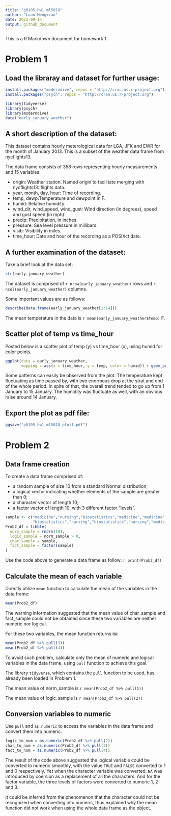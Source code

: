 ```yaml
---
title: "p8105_hw1_ml5018"
author: "Luan Mengxiao"
date: 2023-09-14
output: github_document
---
```


This is a R Markdown document for homework 1.

# Problem 1

## Load the libraray and dataset for further usage:

```r
install.packages("moderndive", repos = "http://cran.us.r-project.org")
install.packages("psych", repos = "http://cran.us.r-project.org")
```

```r
library(tidyverse)
library(psych)
library(moderndive)
data("early_january_weather")
```

## A short description of the dataset:

This dataset contains hourly meterological data for LGA, JFK and EWR for the month of January 2013. This is a subset of the weather data frame from nycflights13.

The data frame consists of 358 rows representing hourly measurements and 15 variables:

* origin: Weather station. Named origin to facilitate merging with nycflights13::flights data.
* year, month, day, hour: Time of recording.
* temp, dewp:Temperature and dewpoint in F.
* humid: Relative humidity.
* wind_dir, wind_speed, wind_gust: Wind direction (in degrees), speed and gust speed (in mph).
* precip: Precipitation, in inches.
* pressure: Sea level pressure in millibars.
* visib: Visibility in miles.
* time_hour: Date and hour of the recording as a POSIXct date.

## A further examination of the dataset:

Take a brief look at the data set:
```r
str(early_january_weather)
```

The dataset is comprised of `r nrow(early_january_weather)` rows and `r ncol(early_january_weather)` columns.

Some important values are as follows:

```r
describe(data.frame(early_january_weather[1:14]))
```

The mean temperature in the data is `r mean(early_january_weather$temp)` F.

## Scatter plot of temp vs time_hour

Posted below is a scatter plot of temp (y) vs time_hour (x), using humid for color points.

```r
ggplot(data = early_january_weather, 
       mapping = aes(x = time_hour, y = temp, color = humid)) + geom_point()
```

Some patterns can easily be observed from the plot: 
The temperature kept fluctuating as time passed by, with two enormous drop at the strat and end of the whole period. In spite of that, the overall trend tended to go up from 1 January to 15 January.
The humidity was fluctuate as well, with an obvious raise around 14 January.

## Export the plot as pdf file:

```r
ggsave("p8105_hw1_ml5018_plot1.pdf")
```

# Problem 2

## Data frame creation

To create a data frame comprised of:

* a random sample of size 10 from a standard Normal distribution;
* a logical vector indicating whether elements of the sample are greater than 0;
* a character vector of length 10;
* a factor vector of length 10, with 3 different factor “levels”.

```r
sample <- c("medicine","nursing","biostatistics","medicine","medicine",
            "biostatistics","nursing","biostatistics","nursing","medicine")
Prob2_df = tibble(
  norm_sample = rnorm(10),
  logic_sample = norm_sample > 0,
  char_sample = sample,
  fact_sample = factor(sample)
)
```

Use the code above to generate a data frame as follow:
`r print(Prob2_df)`

## Calculate the mean of each variable

Directly utilize `mean` function to calculate the mean of the variables in the data frame:

```r
mean(Prob2_df)
```

The warning information suggested that the mean value of char_sample and fact_sample could not be obtained since these two variables are neither numeric nor logical.

For these two variables, the mean function returns `NA`:

```r
mean(Prob2_df %>% pull(3))
mean(Prob2_df %>% pull(4))
```

To avoid such problem, calculate only the mean of numeric and logical variables in the data frame, using `pull` function to achieve this goal.

The library `tidyverse`, which contains the `pull` function to be used, has already been loaded in Problem 1.

The mean value of norm_sample is `r mean(Prob2_df %>% pull(1))`

The mean value of logic_sample is `r mean(Prob2_df %>% pull(2))`

## Conversion variables to numeric

Use `pull` and `as.numeric` to access the variables in the data frame and convert them into numeric.

```r
logic_to_num = as.numeric(Prob2_df %>% pull(2))
char_to_num = as.numeric(Prob2_df %>% pull(3))
fact_to_num = as.numeric(Prob2_df %>% pull(4))
```

The result of the code above suggested the logical variable could be converted to numeric smoothly, with the value `TRUE` and `FALSE` converted to 1 and 0 respectively.
Yet when the character variable was converted, `NA` was introduced by coersion as a replacement of all the characters.
And for the factor variable, the three levels of factors were converted to numeric 1, 2 and 3.

It could be inferred from the phenomenon that the character could not be recognized when converting into numeric, thus explained why the mean function did not work when using the whole data frame as the object.